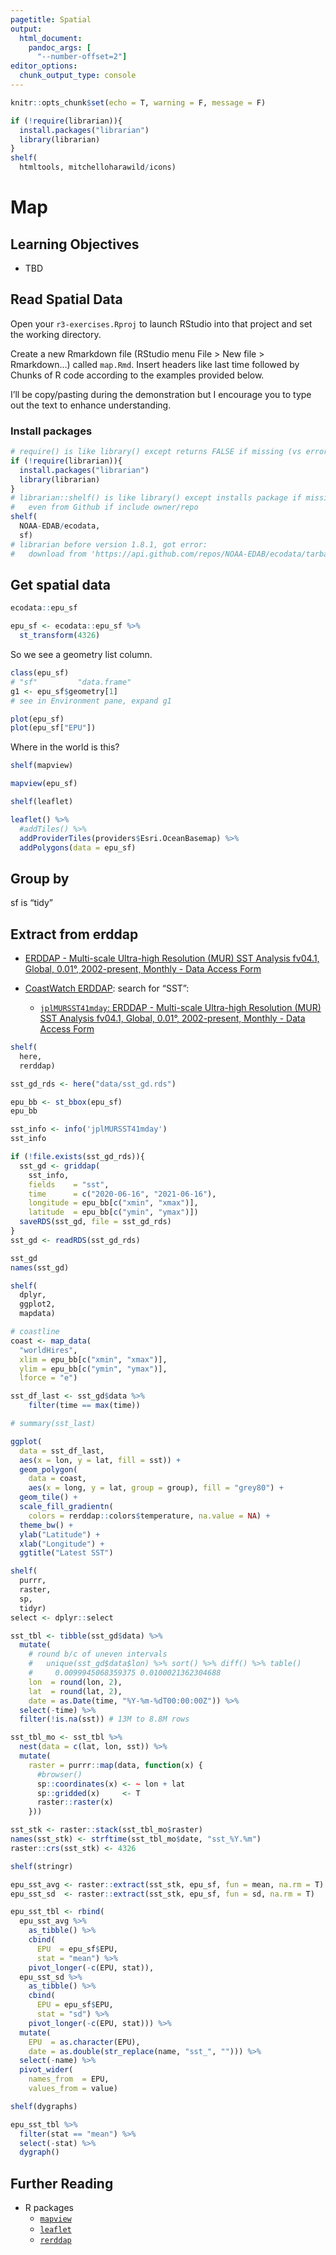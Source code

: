 ```yaml
---
pagetitle: Spatial
output:
  html_document:
    pandoc_args: [
      "--number-offset=2"]
editor_options: 
  chunk_output_type: console
---
```


```r
knitr::opts_chunk$set(echo = T, warning = F, message = F)

if (!require(librarian)){
  install.packages("librarian")
  library(librarian)
}
shelf(
  htmltools, mitchelloharawild/icons)
```

# Map

## Learning Objectives {.unnumbered .objectives}

- TBD

## Read Spatial Data

Open your `r3-exercises.Rproj` to launch RStudio into that project and set the working directory.

Create a new Rmarkdown file (RStudio menu File > New file > Rmarkdown...) called `map.Rmd`. Insert headers like last time followed by Chunks of R code according to the examples provided below.

I'll be copy/pasting during the demonstration but I encourage you to type out the text to enhance understanding.

### Install packages

```r
# require() is like library() except returns FALSE if missing (vs error)
if (!require(librarian)){
  install.packages("librarian")
  library(librarian)
}
# librarian::shelf() is like library() except installs package if missing, 
#   even from Github if include owner/repo
shelf(
  NOAA-EDAB/ecodata,
  sf)
# librarian before version 1.8.1, got error:
#   download from 'https://api.github.com/repos/NOAA-EDAB/ecodata/tarball/HEAD' failed
```

## Get spatial data

```r
ecodata::epu_sf

epu_sf <- ecodata::epu_sf %>% 
  st_transform(4326)
```

So we see a geometry list column.
```r
class(epu_sf)
# "sf"         "data.frame"
g1 <- epu_sf$geometry[1]
# see in Environment pane, expand g1
```

```r
plot(epu_sf)
plot(epu_sf["EPU"])
```
Where in the world is this?

```r
shelf(mapview)

mapview(epu_sf)
```

```r
shelf(leaflet)

leaflet() %>% 
  #addTiles() %>%
  addProviderTiles(providers$Esri.OceanBasemap) %>% 
  addPolygons(data = epu_sf)
```

## Group by

sf is "tidy"

## Extract from erddap

* [ERDDAP - Multi-scale Ultra-high Resolution (MUR) SST Analysis fv04.1, Global, 0.01°, 2002-present, Monthly - Data Access Form](https://coastwatch.pfeg.noaa.gov/erddap/griddap/jplMURSST41mday.html)


* [CoastWatch ERDDAP](https://coastwatch.pfeg.noaa.gov/erddap/index.html): search for "SST":
  * [`jplMURSST41mday`: ERDDAP - Multi-scale Ultra-high Resolution (MUR) SST Analysis fv04.1, Global, 0.01°, 2002-present, Monthly - Data Access Form](https://coastwatch.pfeg.noaa.gov/erddap/griddap/jplMURSST41mday.html)

```r
shelf(
  here,
  rerddap)

sst_gd_rds <- here("data/sst_gd.rds")

epu_bb <- st_bbox(epu_sf)
epu_bb

sst_info <- info('jplMURSST41mday')
sst_info

if (!file.exists(sst_gd_rds)){
  sst_gd <- griddap(
    sst_info,
    fields    = "sst",
    time      = c("2020-06-16", "2021-06-16"),
    longitude = epu_bb[c("xmin", "xmax")],
    latitude  = epu_bb[c("ymin", "ymax")])
  saveRDS(sst_gd, file = sst_gd_rds)  
}
sst_gd <- readRDS(sst_gd_rds)

sst_gd
names(sst_gd)
```

```r
shelf(
  dplyr,
  ggplot2,
  mapdata)

# coastline
coast <- map_data(
  "worldHires", 
  xlim = epu_bb[c("xmin", "xmax")],
  ylim = epu_bb[c("ymin", "ymax")],
  lforce = "e")

sst_df_last <- sst_gd$data %>%
    filter(time == max(time))

# summary(sst_last)

ggplot(
  data = sst_df_last, 
  aes(x = lon, y = lat, fill = sst)) +
  geom_polygon(
    data = coast,
    aes(x = long, y = lat, group = group), fill = "grey80") +
  geom_tile() +
  scale_fill_gradientn(
    colors = rerddap::colors$temperature, na.value = NA) +
  theme_bw() + 
  ylab("Latitude") + 
  xlab("Longitude") +
  ggtitle("Latest SST")
```

```r
shelf(
  purrr,
  raster,
  sp,
  tidyr)
select <- dplyr::select

sst_tbl <- tibble(sst_gd$data) %>%
  mutate(
    # round b/c of uneven intervals
    #   unique(sst_gd$data$lon) %>% sort() %>% diff() %>% table()
    #     0.0099945068359375 0.0100021362304688
    lon  = round(lon, 2),
    lat  = round(lat, 2),
    date = as.Date(time, "%Y-%m-%dT00:00:00Z")) %>%
  select(-time) %>% 
  filter(!is.na(sst)) # 13M to 8.8M rows

sst_tbl_mo <- sst_tbl %>% 
  nest(data = c(lat, lon, sst)) %>% 
  mutate(
    raster = purrr::map(data, function(x) {
      #browser()
      sp::coordinates(x) <- ~ lon + lat
      sp::gridded(x)     <- T
      raster::raster(x)
    }))

sst_stk <- raster::stack(sst_tbl_mo$raster)
names(sst_stk) <- strftime(sst_tbl_mo$date, "sst_%Y.%m")
raster::crs(sst_stk) <- 4326
```


```r
shelf(stringr)

epu_sst_avg <- raster::extract(sst_stk, epu_sf, fun = mean, na.rm = T)
epu_sst_sd  <- raster::extract(sst_stk, epu_sf, fun = sd, na.rm = T)

epu_sst_tbl <- rbind(
  epu_sst_avg %>% 
    as_tibble() %>% 
    cbind(
      EPU  = epu_sf$EPU,
      stat = "mean") %>% 
    pivot_longer(-c(EPU, stat)),
  epu_sst_sd %>% 
    as_tibble() %>% 
    cbind(
      EPU = epu_sf$EPU,
      stat = "sd") %>% 
    pivot_longer(-c(EPU, stat))) %>% 
  mutate(
    EPU  = as.character(EPU),
    date = as.double(str_replace(name, "sst_", ""))) %>% 
  select(-name) %>% 
  pivot_wider(
    names_from  = EPU, 
    values_from = value)
```


```r
shelf(dygraphs)

epu_sst_tbl %>% 
  filter(stat == "mean") %>% 
  select(-stat) %>% 
  dygraph()
```


## Further Reading {.unnumbered}

- R packages
  * [`mapview`](https://r-spatial.github.io/mapview/#:~:text=mapview%20provides%20functions%20to%20very,the%20geometries%20and%20their%20attributes.)
  * [`leaflet`](https://rstudio.github.io/leaflet/)
  * [`rerddap`](https://docs.ropensci.org/rerddap/articles/rerddap.html)